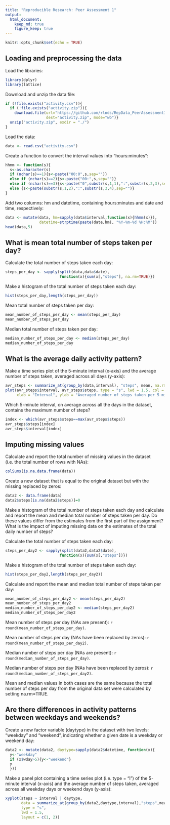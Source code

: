 ```yaml
---
title: "Reproducible Research: Peer Assessment 1"
output: 
  html_document:
    keep_md: true
    figure_keep: true
---
```


```r
knitr::opts_chunk$set(echo = TRUE)
```

## Loading and preprocessing the data
Load the libraries:

```r
library(dplyr)
library(lattice)
```

Download and unzip the data file:

```r
if (!file.exists("activity.csv")){
  if (!file.exists("activity.zip")){
    download.file(url="https://github.com/rlnds/RepData_PeerAssessment1/blob/master/activity.zip?raw=true", 
                  dest="activity.zip", mode="wb")}
  unzip("activity.zip", exdir = "./")
}
```

Load the data:

```r
data <- read.csv("activity.csv")
```

Create a function to convert the interval values into "hours:minutes":

```r
hhmm <- function(s){
  s<-as.character(s)
  if (nchar(s)==1){s<-paste("00:0",s,sep="")}
  else if (nchar(s)==2){s<-paste("00:",s,sep="")}
  else if (nchar(s)==3){s<-paste("0",substr(s,1,1),":",substr(s,2,3),sep="")}
  else {s<-paste(substr(s,1,2),":",substr(s,3,4),sep="")}
}
```

Add two columns: hm and datetime, containing hours:minutes and date and time, respectively:

```r
data <- mutate(data, hm=sapply(data$interval,function(x){hhmm(x)}),
               datetime=strptime(paste(date,hm), "%Y-%m-%d %H:%M"))
head(data,5)
```

## What is mean total number of steps taken per day?

Calculate the total number of steps taken each day:

```r
steps_per_day <- sapply(split(data,data$date),
                        function(x){sum(x[,"steps"], na.rm=TRUE)})
```

Make a histogram of the total number of steps taken each day:

```r
hist(steps_per_day,length(steps_per_day))
```

Mean total number of steps taken per day:

```r
mean_number_of_steps_per_day <- mean(steps_per_day)
mean_number_of_steps_per_day
```

Median total number of steps taken per day:

```r
median_number_of_steps_per_day <- median(steps_per_day)
median_number_of_steps_per_day
```

## What is the average daily activity pattern?

Make a time series plot of the 5-minute interval (x-axis) and the average number of steps taken, averaged across all days (y-axis):

```r
avr_steps <- summarize_at(group_by(data,interval), "steps", mean, na.rm=TRUE)
plot(avr_steps$interval, avr_steps$steps, type = "s", lwd = 1.5, col = "blue",
     xlab = "Interval", ylab = "Averaged number of steps taken per 5 minutes")
```

Which 5-minute interval, on average across all the days in the dataset, contains the maximum number of steps?

```r
index <- which(avr_steps$steps==max(avr_steps$steps))
avr_steps$steps[index]
avr_steps$interval[index]
```


## Imputing missing values

Calculate and report the total number of missing values in the dataset (i.e. the total number of rows with NAs):

```r
colSums(is.na.data.frame(data))
```

Create a new dataset that is equal to the original dataset but with the missing replaced by zeros:

```r
data2 <- data.frame(data)
data2$steps[is.na(data2$steps)]=0
```

Make a histogram of the total number of steps taken each day and calculate and report the mean and median total number of steps taken per day. Do these values differ from the estimates from the first part of the assignment? What is the impact of imputing missing data on the estimates of the total daily number of steps?

Calculate the total number of steps taken each day:

```r
steps_per_day2 <- sapply(split(data2,data2$date),
                        function(x){sum(x[,"steps"])})
```

Make a histogram of the total number of steps taken each day:

```r
hist(steps_per_day2,length(steps_per_day2))
```

Calculate and report the mean and median total number of steps taken per day:

```r
mean_number_of_steps_per_day2 <- mean(steps_per_day2)
mean_number_of_steps_per_day2
median_number_of_steps_per_day2 <- median(steps_per_day2)
median_number_of_steps_per_day2
```

Mean number of steps per day (NAs are present): `r round(mean_number_of_steps_per_day)`.

Mean number of steps per day (NAs have been replaced by zeros): `r round(mean_number_of_steps_per_day2)`.

Median number of steps per day (NAs are present): `r round(median_number_of_steps_per_day)`.

Median number of steps per day (NAs have been replaced by zeros): `r round(median_number_of_steps_per_day2)`.

Mean and median values in both cases are the same because the total number of steps per day from the original data set were calculated by setting na.rm=TRUE.


## Are there differences in activity patterns between weekdays and weekends?

Create a new factor variable (daytype) in the dataset with two levels: "weekday" and "weekend", indicating whether a given date is a weekday or weekend day:

```r
data2 <- mutate(data2, daytype=sapply(data2$datetime, function(x){
  y<-"weekday"
  if (x$wday>5){y<-"weekend"}
  y
  }))
```

Make a panel plot containing a time series plot (i.e. type = "l") of the 5-minute interval (x-axis) and the average number of steps taken, averaged across all weekday days or weekend days (y-axis):

```r
xyplot(steps ~ interval | daytype, 
       data = summarize_at(group_by(data2,daytype,interval),"steps",mean),
       type = "s",
       lwd = 1.5,
       layout = c(1, 2))
```